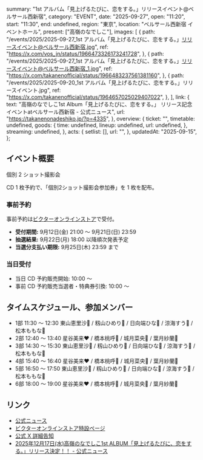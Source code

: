   summary: "1st アルバム「見上げるたびに、恋をする。」リリースイベント@ベルサール西新宿",
  category: "EVENT",
  date: "2025-09-27",
  open: "11:20",
  start: "11:30",
  end: undefined,
  region: "東京",
  location: "ベルサール西新宿 イベントホール",
  present: ["高嶺のなでしこ"],
  images: [
    {
      path: "/events/2025/2025-09-27_1st アルバム「見上げるたびに、恋をする。」リリースイベント@ベルサール西新宿.jpg",
      ref: "https://x.com/vos_jn/status/1966473326173241728",
    },
    {
      path: "/events/2025/2025-09-27_1st アルバム「見上げるたびに、恋をする。」リリースイベント@ベルサール西新宿_1.jpg",
      ref: "https://x.com/takanenofficial/status/1966483237561381160",
    },
    {
      path: "/events/2025/2025-09-20_1st アルバム「見上げるたびに、恋をする。」リリースイベント.jpg",
      ref: "https://x.com/takanenofficial/status/1964657025029407022",
    },
  ],
  link: {
    text: "高嶺のなでしこ1st Album「見上げるたびに、恋をする。」 リリース記念イベントatベルサール西新宿 - 公式ニュース",
    url: "https://takanenonadeshiko.jp/?p=4335",
  },
  overview: {
    ticket: "",
    timetable: undefined,
    goods: {
      time: undefined,
      lineup: undefined,
      url: undefined,
    },
    streaming: undefined,
  },
  acts: {
    setlist: [],
    url: "",
  },
  updatedAt: "2025-09-15",
};

## イベント概要

個別 2 ショット撮影会

CD 1 枚予約で、「個別2ショット撮影会参加券」を 1 枚を配布。

### 事前予約

事前予約は[ビクターオンラインストア](https://victor-store.jp/special/takaneko20250927)で受付。

- **受付期間:** 9月12日(金) 21:00 〜 9月21日(日) 23:59
- **抽選結果:** 9月22日(月) 18:00 以降順次発表予定
- **当選分支払い期限:** 9月25日(木) 23:59 まで

### 当日受付

- 当日 CD 予約販売開始: 10:00 〜
- 事前 CD 予約販売当選者・特典券引換: 10:00 〜

## タイムスケジュール、参加メンバー

- 1部 11:30 〜 12:30 東山恵里沙🧡 / 籾山ひめり💙 / 日向端ひな💜 / 涼海すう🩵 / 松本ももな🎀
- 2部 12:40 〜 13:40 星谷美来❤ / 橋本桃呼🩷 / 城月菜央💛 / 葉月紗蘭🤍
- 3部 14:30 〜 15:30 東山恵里沙🧡 / 籾山ひめり💙 / 日向端ひな💜 / 涼海すう🩵 / 松本ももな🎀
- 4部 15:40 〜 16:40 星谷美来❤ / 橋本桃呼🩷 / 城月菜央💛 / 葉月紗蘭🤍
- 5部 16:50 〜 17:50 東山恵里沙🧡 / 籾山ひめり💙 / 日向端ひな💜 / 涼海すう🩵 / 松本ももな🎀
- 6部 18:00 〜 19:00 星谷美来❤ / 橋本桃呼🩷 / 城月菜央💛 / 葉月紗蘭🤍

## リンク

- [公式ニュース](https://takanenonadeshiko.jp/?p=4335)
- [ビクターオンラインストア特設ページ](https://victor-store.jp/special/takaneko20250927)
- [公式 X 詳細告知](https://x.com/takanenofficial/status/1966483237561381160)
- [2025年12月17日(水)高嶺のなでしこ1st ALBUM「見上げるたびに、恋をする。」リリース決定！！ - 公式ニュース](https://takanenonadeshiko.jp/?p=4248)
